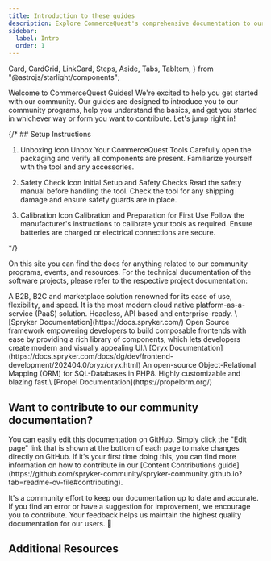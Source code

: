 ```yaml
---
title: Introduction to these guides
description: Explore CommerceQuest's comprehensive documentation to our community 
sidebar:
  label: Intro
  order: 1
---
```

  Card,
  CardGrid,
  LinkCard,
  Steps,
  Aside,
  Tabs,
  TabItem,
} from "@astrojs/starlight/components";

Welcome to CommerceQuest Guides! We're excited to help you get started with our community. Our guides are designed to introduce you to our community programs, help you understand the basics, and get you started in whichever way or form you want to contribute. Let's jump right in!

{/* ## Setup Instructions

<Steps>

1. Unboxing Icon Unbox Your CommerceQuest Tools
   Carefully open the packaging and verify all components are present. Familiarize yourself with the tool and any accessories.

2. Safety Check Icon Initial Setup and Safety Checks
   Read the safety manual before handling the tool. Check the tool for any shipping damage and ensure safety guards are in place.

3. Calibration Icon Calibration and Preparation for First Use
   Follow the manufacturer's instructions to calibrate your tools as required. Ensure batteries are charged or electrical connections are secure.

</Steps> */}

On this site you can find the docs for anything related to our community programs, events, and resources.
For the technical ducumentation of the software projects, please refer to the respective project documentation:

<CardGrid stagger>

  <Card title="Spryker" icon="star">
    A B2B, B2C and marketplace solution renowned for its ease of use, flexibility, and speed. It is the most modern cloud native platform-as-a-service (PaaS) solution. Headless, API based and enterprise-ready.
\
    [Spryker Documentation](https://docs.spryker.com/)
  </Card>

  <Card title="Oryx" icon="star">
    Open Source framework empowering developers to build composable frontends with ease by providing a rich library of components, which lets developers create modern and visually appealing UI.\
    [Oryx Documentation](https://docs.spryker.com/docs/dg/dev/frontend-development/202404.0/oryx/oryx.html)
  </Card>

   <Card title="Propel" icon="star">
    An open-source Object-Relational Mapping (ORM) for SQL-Databases in PHP8. Highly customizable and blazing fast.\
    [Propel Documentation](https://propelorm.org/)
  </Card>
</CardGrid>


## Want to contribute to our community documentation?

<Aside type="tip">
  You can easily edit this documentation on GitHub. Simply click the "Edit page" link that is shown at the bottom of each page to make changes directly on GitHub. If it's your first time doing this, you can find more information on how to contribute in our [Content Contributions guide](https://github.com/spryker-community/spryker-community.github.io?tab=readme-ov-file#contributing).
</Aside>

It's a community effort to keep our documentation up to date and accurate. If you find an error or have a suggestion for improvement, we encourage you to contribute. Your feedback helps us maintain the highest quality documentation for our users. 🙏

## Additional Resources

<LinkCard
  title="Community YouTube Channel"
  description="Here you will find recordings from our Community events and announcements."
  href="https://www.youtube.com/watch?v=dK7SeH7t5MQ&list=PLJooqCSo73SiPKM3mlZzc7lGq5zEFQkRS"
/>

<LinkCard
  title="Spryker Documentation"
  description="The best place to go for any technical questions or issues you may have around Spryker development"
  href="https://docs.spryker.com/"
/>

<LinkCard
  title="Spryker Safari"
  description="Our brand new learning experience for all things Spryker. Dive into the world of Spryker with our interactive learning platform."
  href="https://safari.spryker.com/"
/>
